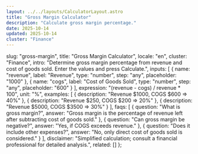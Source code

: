 ```yaml
---
layout: ../../layouts/CalculatorLayout.astro
title: "Gross Margin Calculator"
description: "Calculate gross margin percentage."
date: 2025-10-14
updated: 2025-10-14
cluster: "Finance"
---
```



  slug: "gross-margin",
  title: "Gross Margin Calculator",
  locale: "en",
  cluster: "Finance",
  intro: "Determine gross margin percentage from revenue and cost of goods sold. Enter the values and press Calculate.",
  inputs: [
    { name: "revenue", label: "Revenue", type: "number", step: "any", placeholder: "1000" },
    { name: "cogs", label: "Cost of Goods Sold", type: "number", step: "any", placeholder: "600" }
  ],
  expression: "(revenue - cogs) / revenue * 100",
  unit: "%",
  examples: [
    { description: "Revenue $1000, COGS $600 ⇒ 40%" },
    { description: "Revenue $250, COGS $200 ⇒ 20%" },
    { description: "Revenue $5000, COGS $3500 ⇒ 30%" }
  ],
  faqs: [
    { question: "What is gross margin?", answer: "Gross margin is the percentage of revenue left after subtracting cost of goods sold." },
    { question: "Can gross margin be negative?", answer: "Yes, if COGS exceeds revenue." },
    { question: "Does it include other expenses?", answer: "No, only direct cost of goods sold is considered." }
  ],
  disclaimer: "Simplified calculation; consult a financial professional for detailed analysis.",
  related: []
};

<Calculator schema={schema} />

